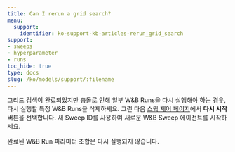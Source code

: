 ```yaml
---
title: Can I rerun a grid search?
menu:
  support:
    identifier: ko-support-kb-articles-rerun_grid_search
support:
- sweeps
- hyperparameter
- runs
toc_hide: true
type: docs
slug: /ko/models/support/:filename
---
```


그리드 검색이 완료되었지만 충돌로 인해 일부 W&B Runs을 다시 실행해야 하는 경우, 다시 실행할 특정 W&B Runs을 삭제하세요. 그런 다음 [스윕 제어 페이지](/ko/models/sweeps/sweeps-ui/)에서 **다시 시작** 버튼을 선택합니다. 새 Sweep ID를 사용하여 새로운 W&B Sweep 에이전트를 시작하세요.

완료된 W&B Run 파라미터 조합은 다시 실행되지 않습니다.
